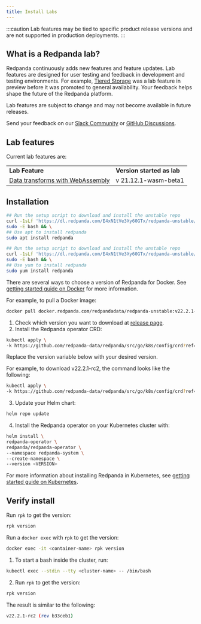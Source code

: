 ```yaml
---
title: Install Labs
---
```


<head>
    <meta name="title" content="Install Redpanda Labs | Redpanda Docs"/>
    <meta name="description" content="Install a version of Redpanda labs to test lab features that are in development."/>
    <link rel="canonical" href="https://docs.redpanda.com/docs/labs/install-preview/" />
</head>


:::caution
Lab features may be tied to specific product release versions and are not supported in production deployments.
:::


## What is a Redpanda lab?

Redpanda continuously adds new features and feature updates. Lab features are designed for user testing and feedback in development and testing environments. For example, [Tiered Storage](../../data-management/tiered-storage) was a lab feature in preview before it was promoted to general availability. Your feedback helps shape the future of the Redpanda platform. 

Lab features are subject to change and may not become available in future releases.

Send your feedback on our [Slack Community](https://redpanda.com/slack) or [GitHub Discussions](https://github.com/redpanda-data/redpanda/discussions). 

## Lab features

Current lab features are:


<table >
  <tr>
   <td><strong> Lab Feature </strong>
   </td>
   <td><strong> Version started as lab </strong>
   </td>
  </tr>
  <tr>
   <td><a target="_self" href="https://docs.redpanda.com/docs/data-management/data-transform/">Data transforms with WebAssembly</a>
   </td>
   <td> v 21.12.1-wasm-beta1
   </td>
  </tr>
</table>


## Installation

<Tabs>
  <TabItem value="install-debian" label="Debian/Ubuntu" default>

```bash
## Run the setup script to download and install the unstable repo
curl -1sLf 'https://dl.redpanda.com/E4xN1tVe3Xy60GTx/redpanda-unstable/setup.deb.sh' | 
sudo -E bash && \
## Use apt to install redpanda
sudo apt install redpanda
```
  </TabItem>
  <TabItem value="install-fedora" label="Fedora/RedHat/Amazon Linux" default>

```bash
## Run the setup script to download and install the unstable repo
curl -1sLf 'https://dl.redpanda.com/E4xN1tVe3Xy60GTx/redpanda-unstable/setup.rpm.sh' | 
sudo -E bash && \
## Use yum to install redpanda
sudo yum install redpanda
```
  </TabItem>
  <TabItem value="install-docker" label="Docker" default>

There are several ways to choose a version of Redpanda for Docker. See [getting started guide on Docker](../../quickstart/quick-start-docker) for more information.

For example, to pull a Docker image:

```bash
docker pull docker.redpanda.com/redpandadata/redpanda-unstable:v22.2.1-rc2
```
  
  </TabItem>
  <TabItem value="install-Kubernetes" label="Kubernetes" default>

1. Check which version you want to download at [release page](https://github.com/redpanda-data/redpanda/tags).
2. Install the Redpanda operator CRD: 

```bash
kubectl apply \
-k https://github.com/redpanda-data/redpanda/src/go/k8s/config/crd?ref=<VERSION>
```

  Replace the version variable below with your desired version.


  For example, to download v22.2.1-rc2, the command looks like the following:

  ```bash
  kubectl apply \
  -k https://github.com/redpanda-data/redpanda/src/go/k8s/config/crd?ref=v22.2.1-rc2
  ```

3. Update your Helm chart:

```bash
helm repo update
```

4. Install the Redpanda operator on your Kubernetes cluster with:

```bash
helm install \
redpanda-operator \
redpanda/redpanda-operator \
--namespace redpanda-system \
--create-namespace \
--version <VERSION>
```
For more information about installing Redpanda in Kubernetes, see [getting started guide on Kubernetes](../../quickstart/kubernetes-qs-dev/).

  </TabItem>
</Tabs>


## Verify install

<Tabs>
  <TabItem value="verify-install" label="Linux" default>

Run `rpk` to get the version:

```bash
rpk version
```

  </TabItem>
  <TabItem value="verify-docker" label="Docker" default>

Run a `docker exec` with `rpk` to get the version:

```bash
docker exec -it <container-name> rpk version 
```

  </TabItem>
  <TabItem value="verify-kubernetes" label="Kubernetes" default>

1. To start a bash inside the cluster, run:

```bash
kubectl exec --stdin --tty <cluster-name> -- /bin/bash
```

2. Run `rpk` to get the version:

```bash
rpk version
```

  </TabItem>
</Tabs>

The result is similar to the following:

```bash
v22.2.1-rc2 (rev b33ceb1)
```
